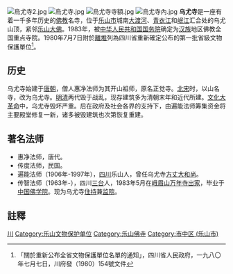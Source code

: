 {{msg:四川省文物保護單位
|名稱 = [[離堆|離堆]]（包括[[烏尤寺|烏尤寺]]）
|編號 = 60
|圖片 = 
|級別 = S1
|分類 = 
|時代 = 秦
|地点 = [[四川省|四川省]][[樂山市|樂山市]]
|坐標 =
|登錄 = 1980年7月7日
}}
[[File:烏尤寺2.jpg|thumb]]
[[File:烏尤寺.jpg|thumb]]
[[File:烏尤寺寺額.jpg|thumb]]
[[File:烏尤寺內.jpg|thumb]]
'''乌尤寺'''是一座有着一千多年历史的[[佛教|佛教]]名寺，位于[[乐山市|乐山市]]城南[[大渡河|大渡河]]、[[青衣江|青衣江]]和[[岷江|岷江]]汇合处的乌尤山顶，紧邻[[乐山大佛|乐山大佛]]。1983年，被[[中华人民共和国国务院|中华人民共和国国务院]]确定为[[汉族|汉族]]地区佛教全国重点寺院。1980年7月7日附於[[離堆|離堆]]列為四川省重新確定公布的第一批省級文物保護單位<ref>「關於重新公布全省文物保護單位名單的通知」，四川省人民政府，一九八〇年七月七日，川府發（1980）154號文件</ref>。

== 历史 ==
乌尤寺始建于[[唐朝|唐朝]]，僧人惠净法师为其开山祖师，原名正觉寺。[[北宋|北宋]]时，以山名寺，改为乌尤寺。[[明朝|明]][[清朝|清]]两代毁于战乱，现存建筑多为清朝末年和近代所建。[[文化大革命|文化大革命]]中，乌尤寺毁坏严重。后在政府及社会各界的支持下，由遍能法师筹集资金将主要殿堂修复一新，诸多被毁建筑也次第恢复重建。

== 著名法师 ==
*惠净法师，唐代。
*传度法师，民国。
*遍能法师（1906年-1997年），[[四川|四川]]乐山人，曾任乌尤寺[[方丈|方丈]][[大和尚|大和尚]]。
*传智法师（1963年-），四川[[三台|三台]]人，1983年5月在[[峨眉山|峨眉山]][[万年寺|万年寺]][[出家|出家]]，毕业于[[中国佛学院|中国佛学院]]。现为乌尤寺[[住持|住持]]兼[[监院|监院]]。

==註釋==
{{reflist}}
{{文物保護單位小作品}}
{{China-buddhism-temple}}
[[Category:汉族地区佛教全国重点寺院|川]]
[[Category:乐山文物保护单位|Category:乐山文物保护单位]]
[[Category:乐山佛寺|Category:乐山佛寺]]
[[Category:市中区_(乐山市)|Category:市中区 (乐山市)]]